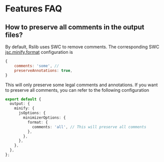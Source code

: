 # Features FAQ

## How to preserve all comments in the output files?

By default, Rslib uses SWC to remove comments. The corresponding SWC [jsc.minify.format](https://swc.rs/docs/configuration/minification#jscminifyformat) configuration is

```js
{
    comments: 'some', //
    preserveAnnotations: true,
}
```

This will only preserve some legal comments and annotations. If you want to preserve all comments, you can refer to the following configuration

```ts title="rslib.config.ts"
export default {
  output: {
    minify: {
      jsOptions: {
        minimizerOptions: {
          format: {
            comments: 'all', // This will preserve all comments
          },
        },
      },
    },
  },
};
```

